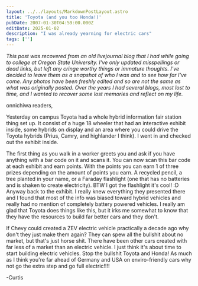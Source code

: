 ```yaml
---
layout: ../../layouts/MarkdownPostLayout.astro
title: 'Toyota (and you too Honda!)'
pubDate: 2007-01-30T04:59:00.000Z
editDate: 2025-01-02
description: "I was already yearning for electric cars"
tags: ['']
---
```



_This post was recovered from an old livejournal blog that I had while going to college at Oregon State University. I've only updated misspellings or dead links, but left any cringe worthy things or immature thoughts. I've decided to leave them as a snapshot of who I was and to see how far I've come. Any photos have been freshly edited and so are not the same as what was originally posted. Over the years I had several blogs, most lost to time, and I wanted to recover some lost memories and reflect on my life._

<DropCap letter='K' />
onnichiwa readers,

Yesterday on campus Toyota had a whole hybrid information fair station thing set up. It consist of a huge 18 wheeler that had an interactive exhibit inside, some hybrids on display and an area where you could drive the Toyota hybrids (Prius, Camry, and highlander I think). I went in and checked out the exhibit inside.

The first thing as you walk in a worker greets you and ask if you have anything with a bar code on it and scans it. You can now scan this bar code at each exhibit and earn points. With the points you can earn 1 of three prizes depending on the amount of points you earn. A recycled pencil, a tree planted in your name, or a Faraday flashlight (one that has no batteries and is shaken to create electricity). BTW I got the flashlight it's cool! :D Anyway back to the exhibit. I really knew everything they presented there and I found that most of the info was biased toward hybrid vehicles and really had no mention of completely battery powered vehicles. I really am glad that Toyota does things like this, but it irks me somewhat to know that they have the resources to build far better cars and they don't.

If Chevy could created a ZEV electric vehicle practically a decade ago why don't they just make them again? They can spew all the bullshit about no market, but that's just horse shit. There have been other cars created with far less of a market than an electric vehicle. I just think it's about time to start building electric vehicles. Stop the bullshit Toyota and Honda! As much as I think you're far ahead of Germany and USA on enviro-friendly cars why not go the extra step and go full electric!!!!

-Curtis
